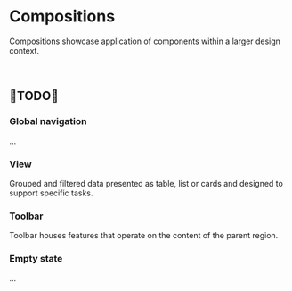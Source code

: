 
<Meta title="Compositions/Overview" />

# Compositions

Compositions showcase application of components within a larger design context.

<br />

## 🚧TODO🚧

### Global navigation
...

### View
Grouped and filtered data presented as table, list or cards and designed to support specific tasks.

### Toolbar
Toolbar houses features that operate on the content of the parent region.

### Empty state
...